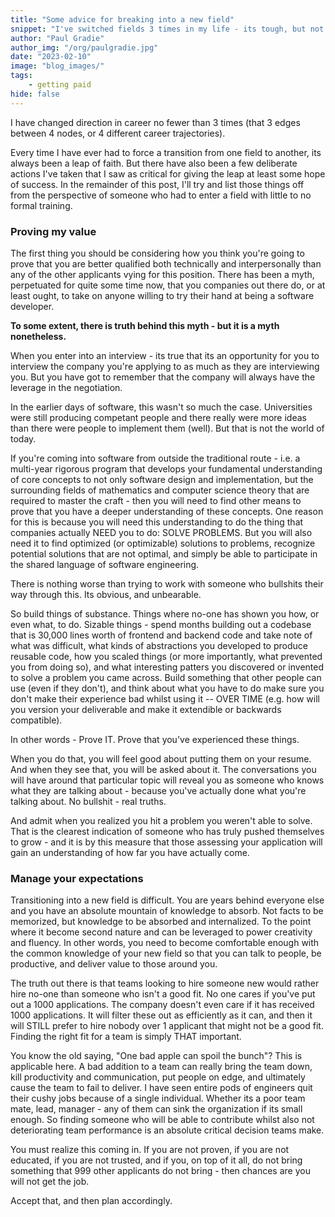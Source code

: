 ```yaml
---
title: "Some advice for breaking into a new field"
snippet: "I've switched fields 3 times in my life - its tough, but not impossible"
author: "Paul Gradie"
author_img: "/org/paulgradie.jpg"
date: "2023-02-10"
image: "blog_images/"
tags:
    - getting paid
hide: false
---
```


I have changed direction in career no fewer than 3 times (that 3 edges between 4 nodes, or 4 different career trajectories).

Every time I have ever had to force a transition from one field to another, its always been a leap of faith. But there have also been a few deliberate actions I've taken that I saw as critical for giving the leap at least some hope of success. In the remainder of this post, I'll try and list those things off from the perspective of someone who had to enter a field with little to no formal training.

### Proving my value

The first thing you should be considering how you think you're going to prove that you are better qualified both technically and interpersonally than any of the other applicants vying for this position. There has been a myth, perpetuated for quite some time now, that you companies out there do, or at least ought, to take on anyone willing to try their hand at being a software developer.

<strong>To some extent, there is truth behind this myth - but it is a myth nonetheless.</strong>

When you enter into an interview - its true that its an opportunity for you to interview the company you're applying to as much as they are interviewing you. But you have got to remember that the company will always have the leverage in the negotiation.

In the earlier days of software, this wasn't so much the case. Universities were still producing competant people and there really were more ideas than there were people to implement them (well). But that is not the world of today.

If you're coming into software from outside the traditional route - i.e. a multi-year rigorous program that develops your fundamental understanding of core concepts to not only software design and implementation, but the surrounding fields of mathematics and computer science theory that are required to master the craft - then you will need to find other means to prove that you have a deeper understanding of these concepts. One reason for this is because you will need this understanding to do the thing that companies actually NEED you to do: SOLVE PROBLEMS. But you will also need it to find optimized (or optimizable) solutions to problems, recognize potential solutions that are not optimal, and simply be able to participate in the shared language of software engineering.

There is nothing worse than trying to work with someone who bullshits their way through this. Its obvious, and unbearable.

So build things of substance. Things where no-one has shown you how, or even what, to do. Sizable things - spend months building out a codebase that is 30,000 lines worth of frontend and backend code and take note of what was difficult, what kinds of abstractions you developed to produce reusable code, how you scaled things (or more importantly, what prevented you from doing so), and what interesting patters you discovered or invented to solve a problem you came across. Build something that other people can use (even if they don't), and think about what you have to do make sure you don't make their experience bad whilst using it -- OVER TIME (e.g. how will you version your deliverable and make it extendible or backwards compatible).

In other words - Prove IT. Prove that you've experienced these things.

When you do that, you will feel good about putting them on your resume. And when they see that, you will be asked about it. The conversations you will have around that particular topic will reveal you as someone who knows what they are talking about - because you've actually done what you're talking about. No bullshit - real truths.

<HPos position="center">
    And admit when you realized you hit a problem you weren't able to solve. That is the clearest indication of someone
    who has truly pushed themselves to grow - and it is by this measure that those assessing your application will gain
    an understanding of how far you have actually come.
</HPos>

### Manage your expectations

Transitioning into a new field is difficult. You are years behind everyone else and you have an absolute mountain of knowledge to absorb. Not facts to be memorized, but knowledge to be absorbed and internalized. To the point where it become second nature and can be leveraged to power creativity and fluency. In other words, you need to become comfortable enough with the common knowledge of your new field so that you can talk to people, be productive, and deliver value to those around you.

The truth out there is that teams looking to hire someone new would rather hire no-one than someone who isn't a good fit. No one cares if you've put out a 1000 applications. The company doesn't even care if it has received 1000 applications. It will filter these out as efficiently as it can, and then it will STILL prefer to hire nobody over 1 applicant that might not be a good fit. Finding the right fit for a team is simply THAT important.

You know the old saying, "One bad apple can spoil the bunch"? This is applicable here. A bad addition to a team can really bring the team down, kill productivity and communication, put people on edge, and ultimately cause the team to fail to deliver. I have seen entire pods of engineers quit their cushy jobs because of a single individual. Whether its a poor team mate, lead, manager - any of them can sink the organization if its small enough. So finding someone who will be able to contribute whilst also not deteriorating team performance is an absolute critical decision teams make.

You must realize this coming in. If you are not proven, if you are not educated, if you are not trusted, and if you, on top of it all, do not bring something that 999 other applicants do not bring - then chances are you will not get the job.

Accept that, and then plan accordingly.
